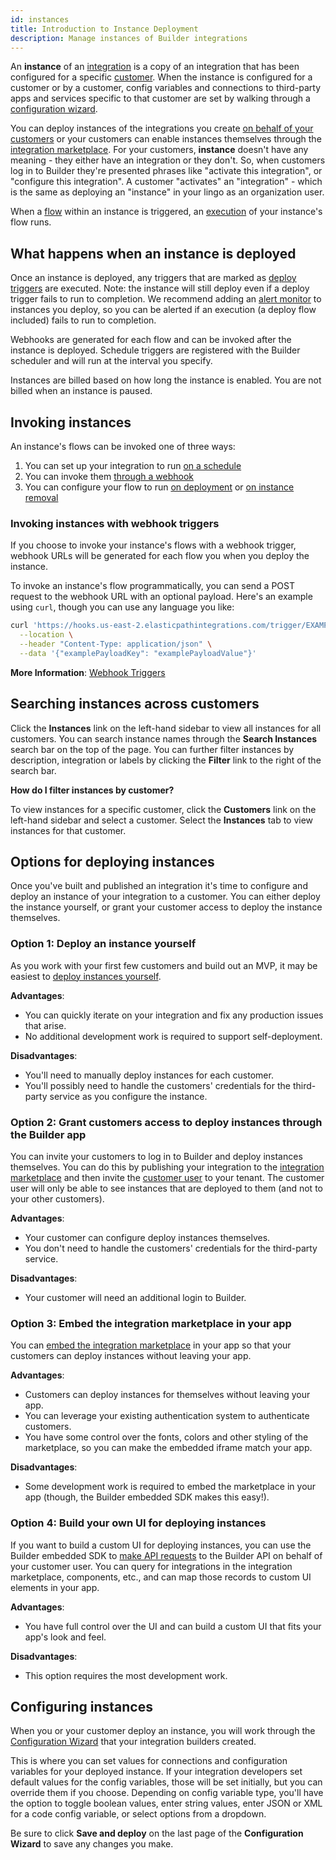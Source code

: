 ```yaml
---
id: instances
title: Introduction to Instance Deployment
description: Manage instances of Builder integrations
---
```




An **instance** of an [integration](/composer/builder/integrations.mdx) is a copy of an integration that has been configured for a specific [customer](/composer/builder/customers.mdx).
When the instance is configured for a customer or by a customer, config variables and connections to third-party apps and services specific to that customer are set by walking through a [configuration wizard](/composer/builder/configuration-wizard.mdx).

You can deploy instances of the integrations you create [on behalf of your customers](/composer/builder/org-deployed-instances.mdx) or your customers can enable instances themselves through the [integration marketplace](/composer/builder/integration-marketplace.mdx).
For your customers, **instance** doesn't have any meaning - they either have an integration or they don't. So, when customers log in to Builder they're presented phrases like "activate this integration", or "configure this integration". A customer "activates" an "integration" - which is the same as deploying an "instance" in your lingo as an organization user.

When a [flow](/composer/builder/building-integrations.mdx#flows-in-integrations) within an instance is triggered, an [execution](/composer/builder/executions.mdx) of your instance's flow runs.

## What happens when an instance is deployed

Once an instance is deployed, any triggers that are marked as [deploy triggers](/composer/builder/integration-triggers.mdx#instance-deploy-trigger) are executed.
Note: the instance will still deploy even if a deploy trigger fails to run to completion.
We recommend adding an [alert monitor](/composer/builder/monitoring-and-alerting.mdx#alert-monitors) to instances you deploy, so you can be alerted if an execution (a deploy flow included) fails to run to completion.

Webhooks are generated for each flow and can be invoked after the instance is deployed.
Schedule triggers are registered with the Builder scheduler and will run at the interval you specify.

Instances are billed based on how long the instance is enabled.
You are not billed when an instance is paused.

## Invoking instances

An instance's flows can be invoked one of three ways:

1. You can set up your integration to run [on a schedule](/composer/builder/integration-triggers.mdx#scheduled-triggers)
1. You can invoke them [through a webhook](/composer/builder/integration-triggers.mdx#webhook-triggers)
1. You can configure your flow to run [on deployment](/composer/builder/integration-triggers.mdx#instance-deploy-trigger) or [on instance removal](/composer/builder/integration-triggers.mdx#instance-remove-trigger)

### Invoking instances with webhook triggers

If you choose to invoke your instance's flows with a webhook trigger, webhook URLs will be generated for each flow you when you deploy the instance.

To invoke an instance's flow programmatically, you can send a POST request to the webhook URL with an optional payload.
Here's an example using `curl`, though you can use any language you like:

```bash
curl 'https://hooks.us-east-2.elasticpathintegrations.com/trigger/EXAMPLE==' \
  --location \
  --header "Content-Type: application/json" \
  --data '{"examplePayloadKey": "examplePayloadValue"}'
```

**More Information**:
[Webhook Triggers](/composer/builder/integration-triggers.mdx#webhook-triggers)

## Searching instances across customers

Click the **Instances** link on the left-hand sidebar to view all instances for all customers.
You can search instance names through the **Search Instances** search bar on the top of the page.
You can further filter instances by description, integration or labels by clicking the **Filter** link to the right of the search bar.

<Screenshot
  filename="instances/search-instances.png"
  alt="Search instances across customers in Builder app"
/>

**How do I filter instances by customer?**

To view instances for a specific customer, click the **Customers** link on the left-hand sidebar and select a customer.
Select the **Instances** tab to view instances for that customer.

## Options for deploying instances

Once you've built and published an integration it's time to configure and deploy an instance of your integration to a customer.
You can either deploy the instance yourself, or grant your customer access to deploy the instance themselves.

### Option 1: Deploy an instance yourself

As you work with your first few customers and build out an MVP, it may be easiest to [deploy instances yourself](/composer/builder/org-deployed-instances.mdx).

**Advantages**:

- You can quickly iterate on your integration and fix any production issues that arise.
- No additional development work is required to support self-deployment.

**Disadvantages**:

- You'll need to manually deploy instances for each customer.
- You'll possibly need to handle the customers' credentials for the third-party service as you configure the instance.

### Option 2: Grant customers access to deploy instances through the Builder app

You can invite your customers to log in to Builder and deploy instances themselves.
You can do this by publishing your integration to the [integration marketplace](/composer/builder/integration-marketplace.mdx) and then invite the [customer user](/composer/builder/users.mdx#managing-customer-users) to your tenant.
The customer user will only be able to see instances that are deployed to them (and not to your other customers).

**Advantages**:

- Your customer can configure deploy instances themselves.
- You don't need to handle the customers' credentials for the third-party service.

**Disadvantages**:

- Your customer will need an additional login to Builder.

### Option 3: Embed the integration marketplace in your app

You can [embed the integration marketplace](/composer/builder/embedding-marketplace.mdx) in your app so that your customers can deploy instances without leaving your app.

**Advantages**:

- Customers can deploy instances for themselves without leaving your app.
- You can leverage your existing authentication system to authenticate customers.
- You have some control over the fonts, colors and other styling of the marketplace, so you can make the embedded iframe match your app.

**Disadvantages**:

- Some development work is required to embed the marketplace in your app (though, the Builder embedded SDK makes this easy!).

### Option 4: Build your own UI for deploying instances

If you want to build a custom UI for deploying instances, you can use the Builder embedded SDK to [make API requests](/composer/builder/embedded-api-requests.mdx) to the Builder API on behalf of your customer user.
You can query for integrations in the integration marketplace, components, etc., and can map those records to custom UI elements in your app.

**Advantages**:

- You have full control over the UI and can build a custom UI that fits your app's look and feel.

**Disadvantages**:

- This option requires the most development work.

## Configuring instances

When you or your customer deploy an instance, you will work through the [Configuration Wizard](/composer/builder/configuration-wizard.mdx) that your integration builders created.

This is where you can set values for connections and configuration variables for your deployed instance.
If your integration developers set default values for the config variables, those will be set initially, but you can override them if you choose.
Depending on config variable type, you'll have the option to toggle boolean values, enter string values, enter JSON or XML for a code config variable, or select options from a dropdown.

<Screenshot
  filename="instances/integration-configuration.png"
  maxWidth="800px"
  alt="Configure instance in Builder app"
/>

Be sure to click **Save and deploy** on the last page of the **Configuration Wizard** to save any changes you make.
